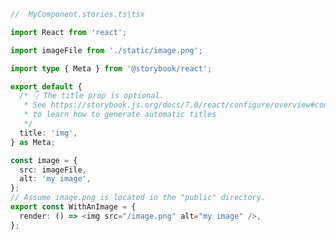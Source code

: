 ```ts
//  MyComponent.stories.ts|tsx

import React from 'react';

import imageFile from './static/image.png';

import type { Meta } from '@storybook/react';

export default {
  /* 👇 The title prop is optional.
   * See https://storybook.js.org/docs/7.0/react/configure/overview#configure-story-loading
   * to learn how to generate automatic titles
   */
  title: 'img',
} as Meta;

const image = {
  src: imageFile,
  alt: 'my image',
};
// Assume image.png is located in the "public" directory.
export const WithAnImage = {
  render: () => <img src="/image.png" alt="my image" />,
};
```